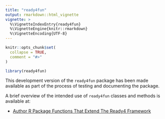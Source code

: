 ```yaml
---
title: "ready4fun"
output: rmarkdown::html_vignette
vignette: >
  %\VignetteIndexEntry{ready4fun}
  %\VignetteEngine{knitr::rmarkdown}
  %\VignetteEncoding{UTF-8}
---
```


```r
knitr::opts_chunk$set(
  collapse = TRUE,
  comment = "#>"
)
```

```r
library(ready4fun)
```
This development version of the `ready4fun` package has been made available as part of the process of testing and documenting the package. 

A brief overview of the intended use of `ready4fun` classes and methods is available at:

- [Author R Package Functions That Extend The Ready4 Framework](V_01.html)
